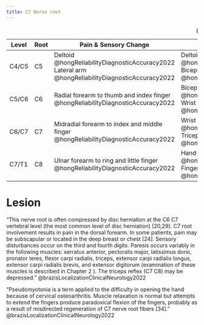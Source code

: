 ```yaml
---
title: C7 Nerve root
---
```



| Level | Root | Pain & Sensory Change | Motor Weakness | Abnormal Reflexes |
|-|-|---|--|-|
| C4/C5 | C5 | Deltoid @hongReliabilityDiagnosticAccuracy2022 <br> Lateral arm @hongReliabilityDiagnosticAccuracy2022 | Deltoid @hongReliabilityDiagnosticAccuracy2022 <br> Biceps @hongReliabilityDiagnosticAccuracy2022 | Bicep reflex @hongReliabilityDiagnosticAccuracy2022 |
| C5/C6 | C6 | Radial forearm to thumb and index finger @hongReliabilityDiagnosticAccuracy2022 | Biceps @hongReliabilityDiagnosticAccuracy2022 <br> Wrist extensor @hongReliabilityDiagnosticAccuracy2022 | Bicep reflex @hongReliabilityDiagnosticAccuracy2022 <br> Brachioradialis reflex @hongReliabilityDiagnosticAccuracy2022 |
| C6/C7 | C7 | Midradial forearm to index and middle finger @hongReliabilityDiagnosticAccuracy2022 | Wrist Flexor @hongReliabilityDiagnosticAccuracy2022 <br> Tricep @hongReliabilityDiagnosticAccuracy2022 | Triceps reflex @hongReliabilityDiagnosticAccuracy2022 |
| C7/T1 | C8 | Ulnar forearm to ring and little finger @hongReliabilityDiagnosticAccuracy2022 | Hand Intrinsic @hongReliabilityDiagnosticAccuracy2022 <br> Finger Flexor @hongReliabilityDiagnosticAccuracy2022 | N/a @hongReliabilityDiagnosticAccuracy2022 |

: {.striped .hover}


# Lesion

"This nerve root is often compressed by disc herniation at the C6 C7 vertebral level (the most common level of disc herniation) [20,29]. C7 root involvement results in pain in the dorsal forearm. In some patients, pain may be subscapular or located in the deep breast or chest [24]. Sensory disturbances occur on the third and fourth digits. Paresis occurs variably in the following muscles: serratus anterior, pectoralis major, latissimus dorsi, pronator teres, flexor carpi radialis, triceps, extensor carpi radialis longus, extensor carpi radialis brevis, and extensor digitorum (examination of these muscles is described in Chapter 2 ). The triceps reflex (C7 C8) may be depressed." @brazisLocalizationClinicalNeurology2022 

"Pseudomyotonia is a term applied to the difficulty in opening the hand because of cervical osteoarthritis. Muscle relaxation is normal but attempts to extend the fingers produce paradoxical flexion of the fingers, probably as a result of misdirected regeneration of C7 nerve root fibers [34]." @brazisLocalizationClinicalNeurology2022 